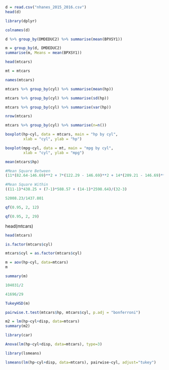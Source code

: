 

```{r}
d = read.csv("nhanes_2015_2016.csv")
head(d)
```

```{r}
library(dplyr)
```

```{r}
colnames(d)
```


```{r}
d %>% group_by(DMDEDUC2) %>% summarise(mean(BPXSY1))
```


```{r}
m = group_by(d, DMDEDUC2) 
summarise(m, Means = mean(BPXSY1))
```

```{r}
head(mtcars)
```

```{r}
mt = mtcars
```

```{r}
names(mtcars)
```


```{r}
mtcars %>% group_by(cyl) %>% summarise(mean(hp))
```

```{r}
mtcars %>% group_by(cyl) %>% summarise(sd(hp))
```

```{r}
mtcars %>% group_by(cyl) %>% summarise(var(hp))
```

```{r}
nrow(mtcars)
```


```{r}
mtcars %>% group_by(cyl) %>% summarise(n=n())
```
```{r}
boxplot(hp~cyl, data = mtcars, main = "hp by cyl",
        xlab = "cyl", ylab = "hp")
```


```{r}
boxplot(mpg~cyl, data = mt, main = "mpg by cyl",
        xlab = "cyl", ylab = "mpg")
```

```{r}
mean(mtcars$hp)
```

```{r}
#Mean Square Between
(11*(82.64-146.69)**2 + 7*(122.29 - 146.69)**2 + 14*(209.21 - 146.69)**2)/2
```

```{r}
#Mean Square Within
((11-1)*438.25 + (7-1)*588.57 + (14-1)*2598.64)/(32-3)
```
```{r}
52008.23/1437.801
```


```{r}
qf(0.95, 2, 12)
```

```{r}
qf(0.95, 2, 29)
```
head(mtcars)
```{r}
head(mtcars)
```


```{r}
is.factor(mtcars$cyl)
```

```{r}
mtcars$cyl = as.factor(mtcars$cyl)
```


```{r}
m = aov(hp~cyl, data=mtcars)
m
```

```{r}
summary(m)
```

```{r}
104031/2
```

```{r}
41696/29
```


```{r}
TukeyHSD(m)
```

```{r}
pairwise.t.test(mtcars$hp, mtcars$cyl, p.adj = "bonferroni")
```

```{r}
m2 = lm(hp~cyl+disp, data=mtcars)
summary(m2)
```

```{r}
library(car)
```


```{r}
Anova(lm(hp~cyl+disp, data=mtcars), type=3)
```

```{r}
library(lsmeans)
```


```{r}
lsmeans(lm(hp~cyl+disp, data=mtcars), pairwise~cyl, adjust="tukey")
```

